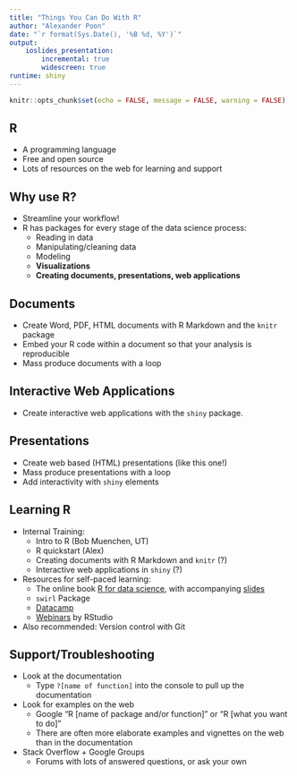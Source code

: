 ```yaml
---
title: "Things You Can Do With R"
author: "Alexander Poon"
date: "`r format(Sys.Date(), '%B %d, %Y')`"
output: 
    ioslides_presentation:
        incremental: true
        widescreen: true
runtime: shiny
---
```


```r
knitr::opts_chunk$set(echo = FALSE, message = FALSE, warning = FALSE)
```

## R

* A programming language
* Free and open source
* Lots of resources on the web for learning and support

## Why use R?

* Streamline your workflow!
* R has packages for every stage of the data science process:
    + Reading in data
    + Manipulating/cleaning data
    + Modeling
    + **Visualizations**
    + **Creating documents, presentations, web applications**

## Documents

* Create Word, PDF, HTML documents with R Markdown and the `knitr` package
* Embed your R code within a document so that your analysis is reproducible
* Mass produce documents with a loop

## Interactive Web Applications

* Create interactive web applications with the `shiny` package.

## Presentations

* Create web based (HTML) presentations (like this one!)
* Mass produce presentations with a loop
* Add interactivity with `shiny` elements

## Learning R

* Internal Training:
    + Intro to R (Bob Muenchen, UT)
    + R quickstart (Alex)
    + Creating documents with R Markdown and `knitr` (?)
    + Interactive web applications in `shiny` (?)

* Resources for self-paced learning:
    + The online book [R for data science](http://r4ds.had.co.nz/), with accompanying [slides](https://github.com/rstudio/Intro/tree/master/slides)
    + `swirl` Package
    + [Datacamp](https://www.datacamp.com/)
    + [Webinars](https://www.rstudio.com/resources/webinars/) by RStudio

* Also recommended: Version control with Git

## Support/Troubleshooting

* Look at the documentation
    + Type `?[name of function]` into the console to pull up the documentation
* Look for examples on the web
    + Google "R [name of package and/or function]" or "R [what you want to do]"
    + There are often more elaborate examples and vignettes on the web than in the documentation
* Stack Overflow + Google Groups
    + Forums with lots of answered questions, or ask your own
